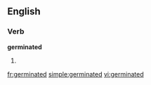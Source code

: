 ==English==

===Verb===
'''germinated'''

# {{present participle of|[[germinate]]}}

[[fr:germinated]]
[[simple:germinated]]
[[vi:germinated]]